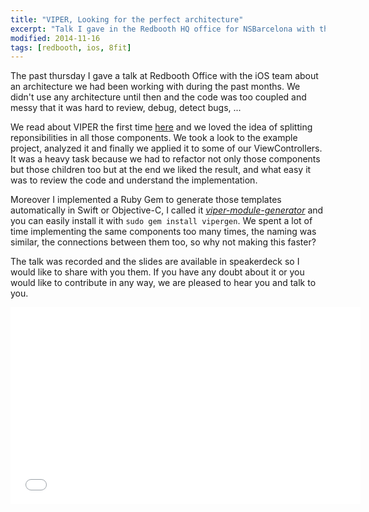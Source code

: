 ```yaml
---
title: "VIPER, Looking for the perfect architecture"
excerpt: "Talk I gave in the Redbooth HQ office for NSBarcelona with the iOS team talking about the VIPER architecture"
modified: 2014-11-16
tags: [redbooth, ios, 8fit]
---
```


The past thursday I gave a talk at Redbooth Office with the iOS team about an architecture we had been working with during the past months. We didn't use any architecture until then and the code was too coupled and messy that it was hard to review, debug, detect bugs, ...

We read about VIPER the first time [here](http://www.objc.io/issue-13/viper.html) and we loved the idea of splitting reponsibilities in all those components. We took a look to the example project, analyzed it and finally we applied it to some of our ViewControllers. It was a heavy task because we had to refactor not only those components but those children too but at the end we liked the result, and what easy it was to review the code and understand the implementation.

Moreover I implemented a Ruby Gem to generate those templates automatically in Swift or Objective-C, I called it [_viper-module-generator_](https://github.com/pepibumur/viper-module-generator) and you can easily install it with `sudo gem install vipergen`. We spent a lot of time implementing the same components too many times, the naming was similar, the connections between them too, so why not making this faster?

The talk was recorded and the slides are available in speakerdeck so I would like to share with you them. If you have any doubt about it or you would like to contribute in any way, we are pleased to hear you and talk to you.

<!-- SpeakerDeck Presentation embed code -->
<script async class="speakerdeck-embed" data-id="1a7bab7042930132bd3b62fe72f26203" data-ratio="1.77777777777778" src="//speakerdeck.com/assets/embed.js"></script>
<iframe width="560" height="315" src="//www.youtube.com/embed/OX4rLAJC7lw" frameborder="0" allowfullscreen></iframe>

